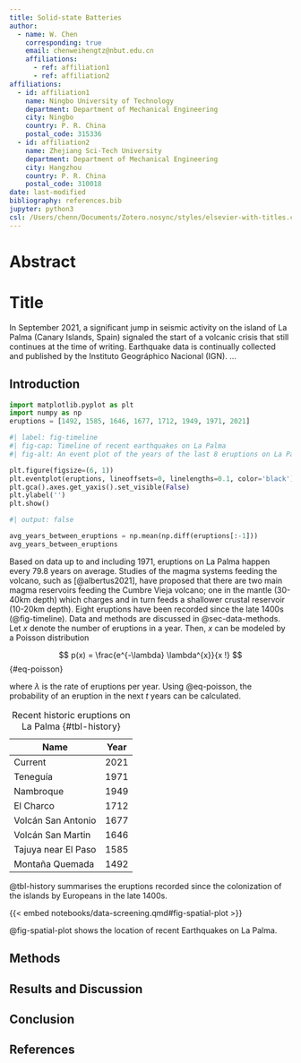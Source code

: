```yaml
---
title: Solid-state Batteries
author:
  - name: W. Chen
    corresponding: true
    email: chenweihengtz@nbut.edu.cn
    affiliations:
      - ref: affiliation1
      - ref: affiliation2
affiliations:
  - id: affiliation1
    name: Ningbo University of Technology
    department: Department of Mechanical Engineering
    city: Ningbo
    country: P. R. China
    postal_code: 315336
  - id: affiliation2
    name: Zhejiang Sci-Tech University
    department: Department of Mechanical Engineering
    city: Hangzhou
    country: P. R. China
    postal_code: 310018
date: last-modified
bibliography: references.bib
jupyter: python3
csl: /Users/chenn/Documents/Zotero.nosync/styles/elsevier-with-titles.csl
---
```


# Abstract {.unnumbered .unlisted}

<!-- 不编号也不在toc中显示，只有不编号的才能不显示 -->

# Title

In September 2021, a significant jump in seismic activity on the island of La Palma (Canary Islands, Spain) signaled the start of a volcanic crisis that still continues at the time of writing. Earthquake data is continually collected and published by the Instituto Geográphico Nacional (IGN). ...

## Introduction

```python
import matplotlib.pyplot as plt
import numpy as np
eruptions = [1492, 1585, 1646, 1677, 1712, 1949, 1971, 2021]
```

```python
#| label: fig-timeline
#| fig-cap: Timeline of recent earthquakes on La Palma
#| fig-alt: An event plot of the years of the last 8 eruptions on La Palma.

plt.figure(figsize=(6, 1))
plt.eventplot(eruptions, lineoffsets=0, linelengths=0.1, color='black')
plt.gca().axes.get_yaxis().set_visible(False)
plt.ylabel('')
plt.show()
```

```python
#| output: false

avg_years_between_eruptions = np.mean(np.diff(eruptions[:-1]))
avg_years_between_eruptions
```

Based on data up to and including 1971, eruptions on La Palma happen every 79.8 years on average. Studies of the magma systems feeding the volcano, such as [@albertus2021], have proposed that there are two main magma reservoirs feeding the Cumbre Vieja volcano; one in the mantle (30-40km depth) which charges and in turn feeds a shallower crustal reservoir (10-20km depth). Eight eruptions have been recorded since the late 1400s (@fig-timeline). Data and methods are discussed in @sec-data-methods. Let $x$ denote the number of eruptions in a year. Then, $x$ can be modeled by a Poisson distribution

$$
p(x) = \frac{e^{-\lambda} \lambda^{x}}{x !}
$$ {#eq-poisson}

where $\lambda$ is the rate of eruptions per year. Using @eq-poisson, the probability of an eruption in the next $t$ years can be calculated.

| Name                | Year |
|---------------------|------|
| Current             | 2021 |
| Teneguía            | 1971 |
| Nambroque           | 1949 |
| El Charco           | 1712 |
| Volcán San Antonio  | 1677 |
| Volcán San Martin   | 1646 |
| Tajuya near El Paso | 1585 |
| Montaña Quemada     | 1492 |

: Recent historic eruptions on La Palma {#tbl-history}

@tbl-history summarises the eruptions recorded since the colonization of the islands by Europeans in the late 1400s.




{{< embed notebooks/data-screening.qmd#fig-spatial-plot >}}

@fig-spatial-plot shows the location of recent Earthquakes on La Palma.

## Methods

## Results and Discussion {#sec-data-methods}

## Conclusion

## References {.unnumbered}

::: {#refs}
:::